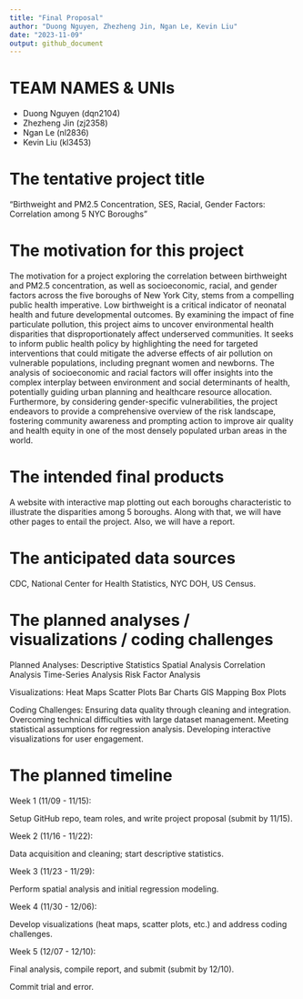 ```yaml
---
title: "Final Proposal"
author: "Duong Nguyen, Zhezheng Jin, Ngan Le, Kevin Liu"
date: "2023-11-09"
output: github_document
---
```


# TEAM NAMES & UNIs 

- Duong Nguyen (dqn2104)
- Zhezheng Jin (zj2358)
- Ngan Le (nl2836)
- Kevin Liu (kl3453)

# The tentative project title
"Birthweight and PM2.5 Concentration, SES, Racial, Gender Factors: Correlation among 5 NYC Boroughs" 

# The motivation for this project
The motivation for a project exploring the correlation between birthweight and PM2.5 concentration, as well as socioeconomic, racial, and gender factors across the five boroughs of New York City, stems from a compelling public health imperative. Low birthweight is a critical indicator of neonatal health and future developmental outcomes. By examining the impact of fine particulate pollution, this project aims to uncover environmental health disparities that disproportionately affect underserved communities. It seeks to inform public health policy by highlighting the need for targeted interventions that could mitigate the adverse effects of air pollution on vulnerable populations, including pregnant women and newborns. The analysis of socioeconomic and racial factors will offer insights into the complex interplay between environment and social determinants of health, potentially guiding urban planning and healthcare resource allocation. Furthermore, by considering gender-specific vulnerabilities, the project endeavors to provide a comprehensive overview of the risk landscape, fostering community awareness and prompting action to improve air quality and health equity in one of the most densely populated urban areas in the world.

# The intended final products
A website with interactive map plotting out each boroughs characteristic to illustrate the disparities among 5 boroughs. Along with that, we will have other pages to entail the project. Also, we will have a report. 

# The anticipated data sources
CDC, National Center for Health Statistics, NYC DOH, US Census. 

# The planned analyses / visualizations / coding challenges
Planned Analyses:
Descriptive Statistics
Spatial Analysis
Correlation Analysis
Time-Series Analysis
Risk Factor Analysis

Visualizations:
Heat Maps
Scatter Plots
Bar Charts
GIS Mapping
Box Plots

Coding Challenges:
Ensuring data quality through cleaning and integration.
Overcoming technical difficulties with large dataset management.
Meeting statistical assumptions for regression analysis.
Developing interactive visualizations for user engagement.

# The planned timeline

Week 1 (11/09 - 11/15):

Setup GitHub repo, team roles, and write project proposal (submit by 11/15).

Week 2 (11/16 - 11/22):

Data acquisition and cleaning; start descriptive statistics.

Week 3 (11/23 - 11/29):

Perform spatial analysis and initial regression modeling.

Week 4 (11/30 - 12/06):

Develop visualizations (heat maps, scatter plots, etc.) and address coding challenges.

Week 5 (12/07 - 12/10):

Final analysis, compile report, and submit (submit by 12/10).

Commit trial and error. 
